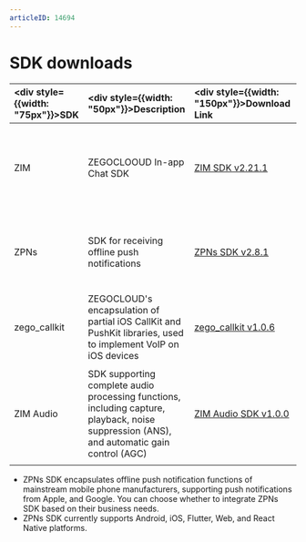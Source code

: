 ```yaml
---
articleID: 14694
---
```


# SDK downloads

| <div style={{width: "75px"}}>SDK</div>   | <div style={{width: "50px"}}>Description</div>  |  <div style={{width: "150px"}}>Download Link</div> |  <div style={{width: "250px"}}>Related Docs</div> |
| :----------------------------------------- | :----------------------------------------------------------------------------------------------------- | :----------------------------------------------------------------------------------------------------------------------------------------------------------------------------------------------------------------------------------------------------------------------------- | :----------------------------------------- | 
| ZIM | ZEGOCLOOUD In-app Chat SDK | [ZIM SDK v2.21.1](https://www.npmjs.com/package/zego-zim-react-native) | <ul><li>[Send and receive messages](./../Send%20and%20receive%20messages.mdx)</li><li>[Sample code](./../Sample%20code.mdx)</li><li>[Release notes - ZIM](./ZIM%20release%20notes.mdx)</li></ul> |
| ZPNs | SDK for receiving offline push notifications | [ZPNs SDK v2.8.1](https://www.npmjs.com/package/zego-zpns-react-native) | <ul><li>[Implement offline push notification](./../Offline%20push%20notifications/Implement%20offline%20push%20notification.mdx)</li><li>[ZPNs release notes](./ZPNs%20release%20notes.mdx)</li></ul> |
| zego_callkit | ZEGOCLOUD's encapsulation of partial iOS CallKit and PushKit libraries, used to implement VoIP on iOS devices | [zego_callkit v1.0.6](https://www.npmjs.com/package/zego-callkit-react-native) | [CallKit user Guide](../Offline%20push%20notifications/Best%20Practices/CallKit%20user%20guide.mdx) |
| ZIM Audio | SDK supporting complete audio processing functions, including capture, playback, noise suppression (ANS), and automatic gain control (AGC) | [ZIM Audio SDK v1.0.0](https://www.npmjs.com/package/zego-zim-audio-react-native) | <ul><li>[Integrate the ZIM Audio](./../ZIM%20Audio/Integrate%20the%20ZIM%20Audio%20SDK.mdx)</li><li>[Send and receive audio messages](./../ZIM%20Audio/Send%20and%20receive%20audio%20messages.mdx)</li><li>[ZIM Audio release notes](./ZIM%20Audio%20release%20notes.mdx)</li></ul> |


<Note title="Note">

- ZPNs SDK encapsulates offline push notification functions of mainstream mobile phone manufacturers, supporting push notifications from Apple, and Google. You can choose whether to integrate ZPNs SDK based on their business needs.
- ZPNs SDK currently supports Android, iOS, Flutter, Web, and React Native platforms.
</Note>